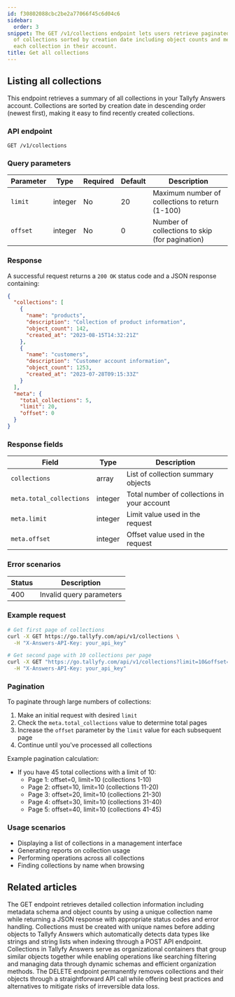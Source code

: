 ```yaml
---
id: f30802088cbc2be2a77066f45c6d04c6
sidebar:
  order: 3
snippet: The GET /v1/collections endpoint lets users retrieve paginated summaries
  of collections sorted by creation date including object counts and metadata for
  each collection in their account.
title: Get all collections
---
```


## Listing all collections

This endpoint retrieves a summary of all collections in your Tallyfy Answers account. Collections are sorted by creation date in descending order (newest first), making it easy to find recently created collections.

### API endpoint

```
GET /v1/collections
```

### Query parameters

| Parameter | Type | Required | Default | Description |
|-----------|------|----------|---------|-------------|
| `limit` | integer | No | 20 | Maximum number of collections to return (1-100) |
| `offset` | integer | No | 0 | Number of collections to skip (for pagination) |

### Response

A successful request returns a `200 OK` status code and a JSON response containing:

```json
{
  "collections": [
    {
      "name": "products",
      "description": "Collection of product information",
      "object_count": 142,
      "created_at": "2023-08-15T14:32:21Z"
    },
    {
      "name": "customers",
      "description": "Customer account information",
      "object_count": 1253,
      "created_at": "2023-07-28T09:15:33Z"
    }
  ],
  "meta": {
    "total_collections": 5,
    "limit": 20,
    "offset": 0
  }
}
```

### Response fields

| Field | Type | Description |
|-------|------|-------------|
| `collections` | array | List of collection summary objects |
| `meta.total_collections` | integer | Total number of collections in your account |
| `meta.limit` | integer | Limit value used in the request |
| `meta.offset` | integer | Offset value used in the request |

### Error scenarios

| Status | Description |
|--------|-------------|
| 400 | Invalid query parameters |

### Example request

```bash
# Get first page of collections
curl -X GET https://go.tallyfy.com/api/v1/collections \
  -H "X-Answers-API-Key: your_api_key"

# Get second page with 10 collections per page
curl -X GET "https://go.tallyfy.com/api/v1/collections?limit=10&offset=10" \
  -H "X-Answers-API-Key: your_api_key"
```

### Pagination

To paginate through large numbers of collections:

1. Make an initial request with desired `limit`
2. Check the `meta.total_collections` value to determine total pages
3. Increase the `offset` parameter by the `limit` value for each subsequent page
4. Continue until you've processed all collections

Example pagination calculation:
- If you have 45 total collections with a limit of 10:
  - Page 1: offset=0, limit=10 (collections 1-10)
  - Page 2: offset=10, limit=10 (collections 11-20)
  - Page 3: offset=20, limit=10 (collections 21-30)
  - Page 4: offset=30, limit=10 (collections 31-40)
  - Page 5: offset=40, limit=10 (collections 41-45)

### Usage scenarios

- Displaying a list of collections in a management interface
- Generating reports on collection usage
- Performing operations across all collections
- Finding collections by name when browsing


## Related articles
<CardGrid>
<LinkTitleCard header="<b>Collections > Get a collection</b>" href="/products/answers/collections/get-collection/" > The GET endpoint retrieves detailed collection information including metadata schema and object counts by using a unique collection name while returning a JSON response with appropriate status codes and error handling. </LinkTitleCard>
<LinkTitleCard header="<b>Collections > Create a collection</b>" href="/products/answers/collections/create-collection/" > Collections must be created with unique names before adding objects to Tallyfy Answers which automatically detects data types like strings and string lists when indexing through a POST API endpoint. </LinkTitleCard>
<LinkTitleCard header="<b>Answers > Collections</b>" href="/products/answers/collections/" > Collections in Tallyfy Answers serve as organizational containers that group similar objects together while enabling operations like searching filtering and managing data through dynamic schemas and efficient organization methods. </LinkTitleCard>
<LinkTitleCard header="<b>Collections > Delete a collection</b>" href="/products/answers/collections/delete-collection/" > The DELETE endpoint permanently removes collections and their objects through a straightforward API call while offering best practices and alternatives to mitigate risks of irreversible data loss. </LinkTitleCard>
</CardGrid>
